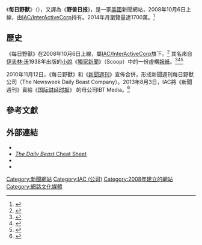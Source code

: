 {{Expand language|1=en|time=2019-12-01T03:12:39+00:00}}
{{Infobox website
|name          = 每日野獸<br />''The Daily Beast''
|logo          = [[File:The_Daily_Beast_logo.png|File:The Daily Beast logo.png]]
|logocaption   =
|screenshot    =
|caption       =
|url           = {{URL|http://thedailybeast.com}}
|language      = 英語
|owner         = The Newsweek Daily Beast Company
|author        = [[蒂娜·布朗|蒂娜·布朗]]
|editor        = John Avlon
|launch_date   =  2008年10月6日
|current_status=在線
}}

《'''每日野獸'''》（{{lang-en|'''''The Daily Beast'''''}}），又譯為《'''野兽日报'''》，是一家[[美國|美國]]新聞網站，2008年10月6日上線，由[[IAC/InterActiveCorp|IAC/InterActiveCorp]]持有。2014年月瀏覽量達1700萬。<ref name="Capital New York">{{cite news|url=http://www.capitalnewyork.com/article/media/2014/06/8546580/leadership-changes-daily-beast|title=Leadership changes at The Daily Beast|work=Capital|accessdate=4 June 2014|first=Joe|last=Pompeo|date=4 June 2014|archive-url=https://web.archive.org/web/20150417035219/http://www.capitalnewyork.com/article/media/2014/06/8546580/leadership-changes-daily-beast|archive-date=2015-04-17|dead-url=yes}}</ref>

==歷史==
《每日野獸》在2008年10月6日上線，屬[[IAC/InterActiveCorp|IAC/InterActiveCorp]]旗下。<ref>{{cite web |url=http://www.thewrap.com/daily-beast-hires-executive-editor-fill-role-vacated-tina-brown |title=Daily Beast Hires Executive Editor; Promotes John Avlon to Editor-In-Chief (Updated) |publisher=The Wrap |access-date=2015-04-11 |archive-date=2021-04-07 |archive-url=https://web.archive.org/web/20210407194549/https://www.thewrap.com/daily-beast-hires-executive-editor-fill-role-vacated-tina-brown/ |dead-url=no }}</ref> 其名來自[[伊夫林·沃|伊夫林·沃]]1938年出版的[[小說|小說]]《[[獨家新聞_(小說)|獨家新聞]]》（Scoop）中的一份虛構[[報紙|報紙]]。<ref>{{cite news|url=http://www.ft.com/cms/s/0/0a157900-9304-11dd-98b5-0000779fd18c.html#axzz1QveyEsa1|title=Another scoop for Tina Brown as she swaps print for web|newspaper=Financial Times|location=London|author=Edgecliffe-Johnson, Andrew|date=5 October 2008|accessdate=2015-04-11|archive-date=2016-03-20|archive-url=https://web.archive.org/web/20160320234820/http://www.ft.com/cms/s/0/0a157900-9304-11dd-98b5-0000779fd18c.html#axzz1QveyEsa1|dead-url=no}}{{subscription required}}</ref><ref>{{cite news|url=http://www.huffingtonpost.com/2008/10/06/the-daily-beast-tina-brow_n_132150.html|newspaper=The Huffington Post|agency=''[[Financial_Times|Financial Times]]''|title=The Daily Beast: Tina Brown Launches Much-Awaited News Site|date=6 October 2008|accessdate=2015-04-11|archive-date=2008-10-08|archive-url=https://web.archive.org/web/20081008185032/http://www.huffingtonpost.com/2008/10/06/the-daily-beast-tina-brow_n_132150.html|dead-url=no}}</ref><ref>{{cite news|last=Moss|first=Stephen|title=William Boot: Evelyn Waugh's legendary journalist|url=http://www.guardian.co.uk/books/2010/jun/01/william-boot-evelyn-waugh|accessdate=4 April 2013|newspaper=The Guardian|quote=What is interesting about Brown's view is that while most readers see the Beast as monstrous, she admires its energy. 'That newspaper just seemed to me to represent British popular journalism at its most antic,' she says. 'That's what I love about it. It has energy and a slightly irresponsible feel. I don't see it as negative. There is something very joyful about it.'|date=1 June 2010|archive-date=2012-11-07|archive-url=https://web.archive.org/web/20121107153528/http://www.guardian.co.uk/books/2010/jun/01/william-boot-evelyn-waugh|dead-url=no}}</ref>

2010年11月12日，《每日野獸》和《[[新聞週刊|新聞週刊]]》宣佈合併，形成新聞週刊每日野獸公司（The Newsweek Daily Beast Company）。2013年8月3日，IAC將《新聞週刊》賣給《[[国际财经时报|国际财经时报]]》 的母公司IBT Media。<ref>{{cite web|url=http://nymag.com/daily/intelligencer/2013/08/iac-found-someone-to-buy-newsweek.html|title=New York, "IAC Found Someone to Buy Zombie Newsweek," 3 August 2013.|work=Daily Intelligencer|access-date=2015-04-11|archive-date=2018-09-18|archive-url=https://web.archive.org/web/20180918110424/http://nymag.com/daily/intelligencer/2013/08/iac-found-someone-to-buy-newsweek.html|dead-url=no}}</ref>

==參考文獻==
{{reflist|30em}}

==外部連結==
* {{Official website|http://www.thedailybeast.com/}}
* [http://www.thedailybeast.com/cheat-sheet/ ''The Daily Beast'' Cheat Sheet] {{Wayback|url=http://www.thedailybeast.com/cheat-sheet/ |date=20170425190459 }}
* {{facebook|thedailybeast}}
* {{twitter|thedailybeast}}

{{白宮簡報室座次表}}

{{DEFAULTSORT:Daily Beast, The}}
[[Category:新聞網站|Category:新聞網站]]
[[Category:IAC_(公司)|Category:IAC (公司)]]
[[Category:2008年建立的網站|Category:2008年建立的網站]]
[[Category:網路文化媒體|Category:網路文化媒體]]